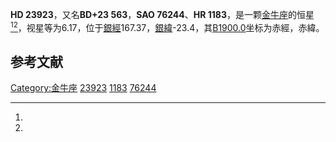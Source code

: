 {{Starbox begin
| name = HD 23923
}}
{{Starbox observe
| epoch = [[J2000.0|J2000.0]]
| constell = [[金牛座|金牛座]]<ref name=SIMBAD>{{cite web
 | url=http://simbad.u-strasbg.fr/simbad/sim-id?Ident=HR+1183
 | title =Pulsating variable Star
 | publisher=Centre de Données astronomiques de Strasbourg
 | work=SIMBAD
 | accessdate=2012-07-13}}</ref><ref name=DATA>{{cite web
 | url=http://vizier.u-strasbg.fr/viz-bin/VizieR-5?-out.add=.&-source=5050&-corr=PK=HR&-out.max=9999&HR=1183
 | title =VizieR Detailed Page
 | accessdate=2012-07-13}}</ref>
| 星官 = 
| ra = {{RA|3|49|43.5}}<ref name=SIMBAD /><ref name=DATA />
| dec = {{DEC|+23|42|42}}<ref name=SIMBAD /><ref name=DATA />
| appmag_v = 6.17<ref name=SIMBAD /><ref name=DATA />
}}
{{Starbox character
| class = B8V<ref name=SIMBAD /><ref name=DATA />
| b-v = -0.05<ref name=SIMBAD /><ref name=DATA />
| u-b = -0.19<ref name=SIMBAD /><ref name=DATA />
| r-i = -0.05<ref name=SIMBAD /><ref name=DATA />
| variable = 
}}
{{Starbox astrometry
| radial_v = -0.19
| prop_mo_ra = 9
| parallax = 
| p_error = 
}}
{{Starbox catalog
| names =BD+23 563，[[SAO星表|SAO]] 76244，[[HD星表|HD]] 23923，[[HR星表|HR]] 1183}}
{{Starbox reference |Simbad=HR+1183}}
{{Starbox end}}

'''HD 23923'''，又名'''BD+23 563'''，'''SAO 76244'''、'''HR 1183'''，是一颗[[金牛座|金牛座]]的恒星<ref name=SIMBAD /><ref name=DATA />，视星等为6.17，位于[[銀道座標系|銀經]]167.37，[[銀道座標系|銀緯]]-23.4，其[[B1900.0|B1900.0]]坐标为赤經{{RA|3|43|47.3}}，赤緯{{DEC|+23|-23.4|26}}。

== 参考文献 ==
{{reflist}}

{{star-stub}}
{{星官|昴宿|7|13}}

[[Category:金牛座|Category:金牛座]]
[[Category:HD和HDE天體|23923]]
[[Category:HR天體|1183]]
[[Category:SAO天體|76244]]